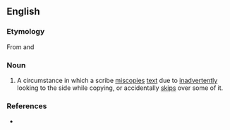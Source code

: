 ==English==

===Etymology===
From {{etyl|grc|en}} {{m|grc|παρά||beside}} and {{m|grc|βλέπω||to look at}}

===Noun===
{{en-noun|-}}

# A circumstance in which a scribe [[miscopies]] [[text]] due to [[inadvertently]] looking to the side while copying, or accidentally [[skips]] over some of it.

===References===
* {{reference-book|last=Ehrman|first=Bart D.|year=2005|title=Misquoting Jesus: The Story Behind Who Changed the Bible and Why|publisher=HarperCollins|location=New York, NY|id=ISBN 0-06-073817-0}}